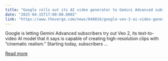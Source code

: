 ```yaml
---
title: "Google rolls out its AI video generator to Gemini Advanced subscribers"
date: "2025-04-15T17:00:00.000Z"
link: "https://www.theverge.com/news/648816/google-veo-2-ai-video-generation-gemini-advanced"
---
```


Google is letting Gemini Advanced subscribers try out Veo 2, its text-to-video AI model that it says is capable of creating high-resolution clips with “cinematic realism.” Starting today, subscribers ...

[Read more](https://www.theverge.com/news/648816/google-veo-2-ai-video-generation-gemini-advanced)
